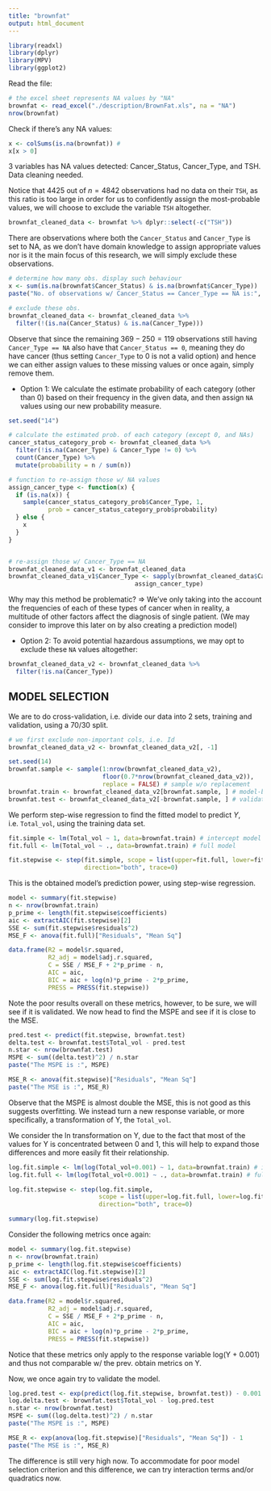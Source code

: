 ```yaml
---
title: "brownfat"
output: html_document
---
```


```r
library(readxl)
library(dplyr)
library(MPV)
library(ggplot2)
```

Read the file:

```r
# the excel sheet represents NA values by "NA"
brownfat <- read_excel("./description/BrownFat.xls", na = "NA")
nrow(brownfat)
```

Check if there's any NA values:

```r
x <- colSums(is.na(brownfat)) # 
x[x > 0]
```

3 variables has NA values detected: Cancer_Status, Cancer_Type, and TSH. Data cleaning needed.

Notice that $4425$ out of $n=4842$ observations had no data on their `TSH`, as this ratio is too large in order for us to confidently assign the most-probable values, we will choose to exclude the variable `TSH` altogether.

```r
brownfat_cleaned_data <- brownfat %>% dplyr::select(-c("TSH"))
```

There are observations where both the `Cancer_Status` and `Cancer_Type` is set to NA, as we don't have domain knowledge to assign appropriate values nor is it the main focus of this research, we will simply exclude these observations.

```r
# determine how many obs. display such behaviour
x <- sum(is.na(brownfat$Cancer_Status) & is.na(brownfat$Cancer_Type))
paste("No. of observations w/ Cancer_Status == Cancer_Type == NA is:", x)

# exclude these obs.
brownfat_cleaned_data <- brownfat_cleaned_data %>% 
  filter(!(is.na(Cancer_Status) & is.na(Cancer_Type)))
```

Observe that since the remaining $369  - 250 = 119$ observations still having `Cancer_Type == NA` also have that `Cancer_Status == 0`, meaning they do have cancer (thus setting `Cancer_Type` to $0$ is not a valid option) and hence we can either assign values to these missing values or once again, simply remove them.

-   Option 1: We calculate the estimate probability of each category (other than $0$) based on their frequency in the given data, and then assign `NA` values using our new probability measure.

```r
set.seed("14")

# calculate the estimated prob. of each category (except 0, and NAs)
cancer_status_category_prob <- brownfat_cleaned_data %>%
  filter(!is.na(Cancer_Type) & Cancer_Type != 0) %>%
  count(Cancer_Type) %>% 
  mutate(probability = n / sum(n))

# function to re-assign those w/ NA values
assign_cancer_type <- function(x) {
  if (is.na(x)) {
    sample(cancer_status_category_prob$Cancer_Type, 1, 
           prob = cancer_status_category_prob$probability)
  } else {
    x
  }
}


# re-assign those w/ Cancer_Type == NA
brownfat_cleaned_data_v1 <- brownfat_cleaned_data
brownfat_cleaned_data_v1$Cancer_Type <- sapply(brownfat_cleaned_data$Cancer_Type,
                                   assign_cancer_type)
```

Why may this method be problematic? =\> We've only taking into the account the frequencies of each of these types of cancer when in reality, a multitude of other factors affect the diagnosis of single patient. (We may consider to improve this later on by also creating a prediction model)

-   Option 2: To avoid potential hazardous assumptions, we may opt to exclude these `NA` values altogether:

```r
brownfat_cleaned_data_v2 <- brownfat_cleaned_data %>%
  filter(!is.na(Cancer_Type))
```

## MODEL SELECTION

We are to do cross-validation, i.e. divide our data into 2 sets, training and validation, using a 70/30 split.

```r
# we first exclude non-important cols, i.e. Id
brownfat_cleaned_data_v2 <- brownfat_cleaned_data_v2[, -1]

set.seed(14)
brownfat.sample <- sample(1:nrow(brownfat_cleaned_data_v2),
                          floor(0.7*nrow(brownfat_cleaned_data_v2)),
                          replace = FALSE) # sample w/o replacement
brownfat.train <- brownfat_cleaned_data_v2[brownfat.sample, ] # model-building data
brownfat.test <- brownfat_cleaned_data_v2[-brownfat.sample, ] # validation data
```

We perform step-wise regression to find the fitted model to predict $Y$, i.e. `Total_vol`, using the training data set.

```r
fit.simple <- lm(Total_vol ~ 1, data=brownfat.train) # intercept model
fit.full <- lm(Total_vol ~ ., data=brownfat.train) # full model

fit.stepwise <- step(fit.simple, scope = list(upper=fit.full, lower=fit.simple),
                     direction="both", trace=0)
```

This is the obtained model's prediction power, using step-wise regression.
```r
model <- summary(fit.stepwise)
n <- nrow(brownfat.train)
p_prime <- length(fit.stepwise$coefficients)
aic <- extractAIC(fit.stepwise)[2]
SSE <- sum(fit.stepwise$residuals^2)
MSE_F <- anova(fit.full)["Residuals", "Mean Sq"]

data.frame(R2 = model$r.squared, 
           R2_adj = model$adj.r.squared,
           C = SSE / MSE_F + 2*p_prime - n,
           AIC = aic,
           BIC = aic + log(n)*p_prime - 2*p_prime,
           PRESS = PRESS(fit.stepwise))
```

Note the poor results overall on these metrics, however, to be sure, we will see if it is validated. We now head to find the MSPE and see if it is close to the MSE.

```r
pred.test <- predict(fit.stepwise, brownfat.test)
delta.test <- brownfat.test$Total_vol - pred.test
n.star <- nrow(brownfat.test)
MSPE <- sum((delta.test)^2) / n.star
paste("The MSPE is :", MSPE)

MSE_R <- anova(fit.stepwise)["Residuals", "Mean Sq"]
paste("The MSE is :", MSE_R)
```
Observe that the MSPE is almost double the MSE, this is not good as this suggests overfitting. We instead turn a new response variable, or more specifically, a transformation of Y, the `Total_vol`.

We consider the ln transformation on Y, due to the fact that most of the values for Y is concentrated between 0 and 1, this will help to expand those differences and more easily fit their relationship.

```r
log.fit.simple <- lm(log(Total_vol+0.001) ~ 1, data=brownfat.train) # intercept model
log.fit.full <- lm(log(Total_vol+0.001) ~ ., data=brownfat.train) # full model

log.fit.stepwise <- step(log.fit.simple, 
                         scope = list(upper=log.fit.full, lower=log.fit.simple),
                         direction="both", trace=0)
```

```r
summary(log.fit.stepwise)
```
Consider the following metrics once again:
```r
model <- summary(log.fit.stepwise)
n <- nrow(brownfat.train)
p_prime <- length(log.fit.stepwise$coefficients)
aic <- extractAIC(log.fit.stepwise)[2]
SSE <- sum(log.fit.stepwise$residuals^2)
MSE_F <- anova(log.fit.full)["Residuals", "Mean Sq"]

data.frame(R2 = model$r.squared, 
           R2_adj = model$adj.r.squared,
           C = SSE / MSE_F + 2*p_prime - n,
           AIC = aic,
           BIC = aic + log(n)*p_prime - 2*p_prime,
           PRESS = PRESS(fit.stepwise))
```
Notice that these metrics only apply to the response variable log(Y + 0.001) and thus not comparable w/ the prev. obtain metrics on Y.

Now, we once again try to validate the model.
```r
log.pred.test <- exp(predict(log.fit.stepwise, brownfat.test)) - 0.001
log.delta.test <- brownfat.test$Total_vol - log.pred.test
n.star <- nrow(brownfat.test)
MSPE <- sum((log.delta.test)^2) / n.star
paste("The MSPE is :", MSPE)

MSE_R <- exp(anova(log.fit.stepwise)["Residuals", "Mean Sq"]) - 1
paste("The MSE is :", MSE_R)
```

The difference is still very high now. To accommodate for poor model selection criterion and this difference, we can try interaction terms and/or quadratics now.

